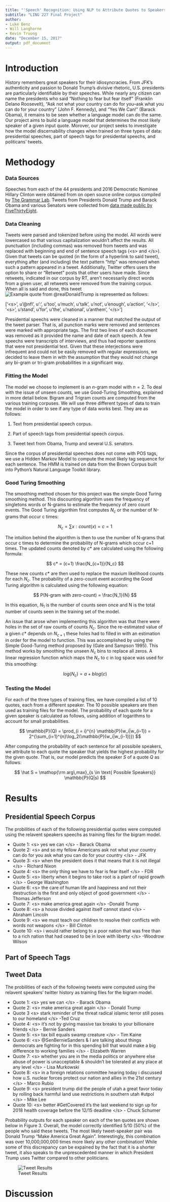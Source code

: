 ```yaml
---
title: "'Speech' Recognition: Using NLP to Attribute Quotes to Speakers"
subtitle: "LING 227 Final Project"
author: 
- Luke Benz
- Will Langhorne
- Kevin Truong
date: "December 15, 2017"
output: pdf_document
---
```


\newcommand{\argmax}{\mathop{\rm arg\,max}}

# Introduction
History remembers great speakers for their idiosyncracies. From JFK's authenticity and passion to Donald Trump's divisive rhetoric, U.S. presidents are particularly identifiable by their speeches. While nearly any citizen can name the presidents who said "Nothing to fear but fear itself" (Franklin Delano Roosevelt), "Ask not what your country can do for you--ask what you can do for your country" (John F. Kennedy), and "Yes We Can!" (Barack Obama), it remains to be seen whether a language model can do the same. Our project aims to build a language model that determines the most likely speaker of a given input quote. Morover, our project seeks to investigate how the model discernability changes when trained on three types of data: presidential speeches, part of speech tags for presidental speechs, and politicans' tweets.

# Methodogy
### Data Sources
Speeches from each of the 44 presidents and 2016 Democratic Nominee Hillary Clinton were obtained from on open source online corpus compiled by [The Grammar Lab](http://www.thegrammarlab.com/?nor-portfolio=corpus-of-presidential-speeches-cops-and-a-clintontrump-corpus). Tweets from Presidents Donald Trump and Barack Obama and various Senators were collected from [data made public by FiveThirtyEight](https://github.com/fivethirtyeight/data/tree/master/twitter-ratio).

### Data Cleaning
Tweets were parsed and tokenized before using the model. All words were lowercased so that various capitalization wouldn't affect the results. All punctuation (including commas) was removed from tweets and was replaced with beginning and end of sentence speech tags (\<s\> and \</s\>). Given that tweets can be quoted (in the form of a hyperlink to said tweet), everything after (and including) the text pattern "http" was removed when such a pattern appeared in a tweet. Additionally, Twitter offers users the option to share or "Retweet" posts that other users have made. Since retweets, indicated in our corpus by RT, aren't necessarily direct words from a given user, all retweets were removed from the training corpus. When all is said and done, this tweet ![Example quote from \@realDonaldTrump](twitter/Trump_Tweet.png) is represented as follows:

['\<s\>', u'\@nfl', u':', u'too', u'much', u'talk', u'not', u'enough', u'action', '\</s\>', '\<s\>', u'stand', u'for', u'the', u'national', u'anthem', '\</s\>']

Presidential speechs were cleaned in a manner that matched the output of the tweet parser. That is, all punction marks were removed and sentences were marked with appropriate tags. The first two lines of each document was removed as it provided the name and date of each speech. A few speechs were transcripts of interviews, and thus had reporter questions that were not presidential text. Given that these interjections were infrequent and could not be easily removed with regular expressions, we decided to leave them in with the assumption that they would not change any bi-gram or tri-gram probabilities in a significant way.

### Fitting the Model
The model we choose to implement is an $n$-gram model with $n = 2$. To deal with the issue of unseen counts, we use Good-Turing Smoothing, explained in more detail below. Bigram and Trigram counts are computed from the various training corpuses. We will use three different types of data to train the model in order to see if any type of data works best. They are as follows:

1. Text from presidential speech corpus.

2. Part of speech tags from presidential speech corpus.

3. Tweet text from Obama, Trump and several U.S. senators. 

Since the corpus of presidential speeches does not come with POS tags, we use a Hidden Markov Model to compute the most likely tag sequence for each sentence. The HMM is trained on data from the Brown Corpus built into Python's Natural Language Toolkit library. 

### Good Turing Smoothing
The smoothing method chosen for this project was the simple Good Turing smoothing method. This discounting algorthim uses the frequency of singletons words or N-grams to estimate the frequency of zero count events. The Good Turing algorthim first computes $N_c$ or the number of N-grams that occur c times: 

$$
N_c = \sum{x:count(x)=c} = 1
$$

The intuition behind the algorithm is then to use the number of N-grams that occur c times to determine the probability of N-grams which occur c+1 times. The updated counts denoted by $c*$ are calculated using the following formula:

$$
c* = (c+1) \frac{N_{c+1}}{N_c}
$$

These new counts $c*$ are then used to replace the maxium likelihood counts for each $N_c$. The probability of a zero-count event according the Good Turing algorithm is calculated using the following equation:

$$
P(N-gram with zero-count) = \frac{N_1}{N}
$$

In this equation, $N_1$ is the number of counts seen once and N is the total number of counts seen in the training set of the model. 

An issue that arose when implementing this algorithm was that there were holes in the set of raw counts of counts $N_c$. Since the re-estimated value of a given $c*$ depends on $N_{c+1}$ these holes had to filled in with an estimation in order for the model to function. This was accomplished by using the Simple Good-Turing method proposed by (Gale and Sampson 1995). This method works by smoothing the unseen $N_c$ bins to replace all zeros. A linear regression function which maps the $N_c$ to c in log space was used for this smoothing:

$$
log(N_c) = a + blog(c)
$$

### Testing the Model
For each of the three types of training files, we have compiled a list of 10 quotes, each from a different speaker. The 10 possible speakers are then used as training files for the model. The probability of each quote for a given speaker is calculated as follows, using addition of logarithms to account for small probabilities.

$$
\mathbb{P}(Q) = \prod_{i = i}^{n} \mathbb{P}(w_i|w_{i-1}) = 2^{\sum_{i=1}^{n}\log_2(\mathbb{P}(w_i|w_{i-1})})
$$

After computing the probability of each sentence for all possibile speakers, we attribute to each quote the speaker that yields the highest probability for the given quote. That is, our model predicts the speaker $S$ of a quote $Q$ as follows:

$$
\hat S = \argmax_{s \in \text{ Possible Speakers}} \mathbb{P}(Q|s)
$$


# Results
## Presidential Speech Corpus
The probilities of each of the following presidential quotes were computed using the relavent speakers speechs as training files for the bigram model.

* Quote 1: \<s\> yes we can \</s\> - Barack Obama
* Quote 2: \<s\> and so my fellow Americans ask not what your country can do for you ask what you can do for your country \</s\> - JFK
* Quote 3: \<s\> when the president does it that means that it is not illegal \</s\> - Richard Nixon
* Quote 4: \<s\> the only thing we have to fear is fear itself \</s\> - FDR
* Quote 5: \<s\> liberty when it begins to take root is a plant of rapid growth \</s\> - George Washington
* Quote 6: \<s\> the care of human life and happiness and not their destruction is the first and only object of good government \</s\> - Thomas Jefferson
* Quote 7: \<s\> make america great again \</s\> -Donald Trump
* Quote 8: \<s\> a house divided against itself cannot stand \</s\> - Abraham Lincoln
* Quote 9: \<s\> we must teach our children to resolve their conflicts with words not weapons \</s\> - Bill Clinton
* Quote 10: \<s\> i would rather belong to a poor nation that was free than to a rich nation that had ceased to be in love with liberty \</s\> -Woodrow Wilson

## Part of Speech Tags

## Tweet Data
The probilities of each of the following tweets were computed using the relavent speakers' twitter history as training files for the bigram model.

* Quote 1: \<s\> yes we can \</s\> - Barack Obama
* Quote 2: \<s\> make america great again \</s\> - Donald Trump
* Quote 3 \<s\> stark reminder of the threat radical islamic terror still poses to our homeland \</s\> -Ted Cruz
* Quote 4: \<s\> it's not by giving massive tax breaks to your billionaire friends \</s\> - Bernie Sanders
* Quote 5: \<s\> tax bill equals swamp creature \</s\> - Tim Kaine
* Quote 6: \<s\> @SenBernieSanders & I are talking about things democrats are fighting for in this spending bill that would make a big difference to working families \</s\> - Elizabeth Warren
* Quote 7: \<s\> whether you are in the media politics or anywhere else abuse of power is unacceptable & shouldn’t be tolerated at any place at any level \</s\> - Lisa Murkowski
* Quote 8: \<s\> in a foreign relations committee hearing today i discussed how u.S. nuclear forces protect our nation and allies in the 21st century \</s\> - Marco Rubio
* Quote 9: \<s\> president trump did the people of utah a great favor today by rolling back harmful land use restrictions in southern utah \#utpol  \</s\> - Mike Lee
* Quote 10: \<s\> better \#GetCovered it’s the last weekend to sign up for 2018 health coverage before the 12/15 deadline \</s\> - Chuck Schumer

Probability outputs for each speaker on each of the ten quotes are shown below in Figure 3. Overall, the model correctly identified 5/10 (50%) of the people who said these tweets. The most likely tweet-speaker pair was Donald Trump "Make America Great Again". Interestingly, this combination was over 10,000,000,000 times more likely any other combination! While some of this discrepancy can be expained by the fact that it is a shorter tweet, it also speaks to the unprescedented manner in which President Trump uses Twitter compared to other politicians.

![Tweet Results](tweet_results.png)






# Discussion